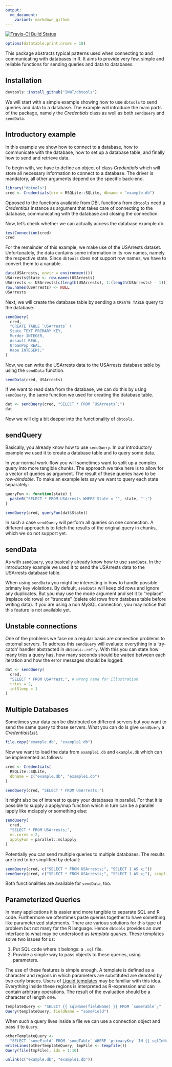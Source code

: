 ```yaml
---
output:
  md_document:
    variant: markdown_github
---
```


[![Travis-CI Build Status](https://travis-ci.org/INWT/dbtools.svg?branch=master)](https://travis-ci.org/INWT/dbtools)

```r
options(datatable.print.nrows = 10)
```

This package abstracts typical patterns used when connecting to and 
communicating with databases in R. It aims to provide very few, simple and 
reliable functions for sending queries and data to databases.

## Installation

```r
devtools::install_github("INWT/dbtools")
```

We will start with a simple example showing how to use `dbtools` to send queries
and data to a database. The example will introduce the main parts of the 
package, namely the *Credentials* class as well as both `sendQuery` and 
`sendData`.

## Introductory example
In this example we show how to connect to a database, how to communicate with 
the database, how to set up a database table, and finally how to send and 
retrieve data.

To begin with, we have to define an object of class *Credentials* which will 
store all necessary information to connect to a database. The driver is 
mandatory, all other arguments depend on the specific back-end.

```r
library("dbtools")
cred <- Credentials(drv = RSQLite::SQLite, dbname = "example.db")
```

Opposed to the functions available from DBI, functions from `dbtools` need a 
*Credentials* instance as argument that takes care of connecting to the
database, communicating with the database and closing the connection.

Now, let's check whether we can actually access the database example.db. 

```r
testConnection(cred)
cred
```

For the remainder of this example, we make use of the USArrests dataset. 
Unfortunately, the data contains some information in its row names, namely the 
respective state. Since `dbtools` does not support row names, we have to convert 
them to a variable.

```r
data(USArrests, envir = environment())
USArrests$State <- row.names(USArrests)
USArrests <- USArrests[c(length(USArrests), 1:(length(USArrests) - 1))]
row.names(USArrests) <- NULL
USArrests
```

Next, we will create the database table by sending a `CREATE TABLE` query to
the database.

```r
sendQuery(
  cred, 
  "CREATE TABLE `USArrests` (
  State TEXT PRIMARY KEY, 
  Murder INTEGER,
  Assault REAL,
  UrbanPop REAL,
  Rape INTEGER);"
)
```

Now, we can write the USArrests data to the USArrests database table by using 
the `sendData` function.

```r
sendData(cred, USArrests)
```

If we want to read data from the database, we can do this by using `sendQuery`,
the same function we used for creating the database table.

```r
dat <- sendQuery(cred, "SELECT * FROM `USArrests`;")
dat
```

Now we will dig a bit deeper into the functionality of `dbtools`.

## sendQuery
Basically, you already know how to use `sendQuery`. In our introductory example 
we used it to create a database table and to query some data. 

In your normal work-flow you will sometimes want to split up a complex query 
into more tangible chunks. The approach we take here is to allow for a vector of 
queries as argument. The result of these queries have to be *row-bindable*. To 
make an example lets say we want to query each state separately:

```r
queryFun <- function(state) {
  paste0("SELECT * FROM USArrests WHERE State = '", state, "';")
}

sendQuery(cred, queryFun(dat$State))
```

In such a case `sendQuery` will perform all queries on one connection. A 
different approach is to fetch the results of the original query in chunks,
which we do not support yet.

## sendData
As with `sendQuery`, you basically already know how to use `sendData`. In the 
introductory example we used it to send the USArrests data to the USArrests
database table. 

When using `sendData` you might be interesting in how to handle possible 
primary key violations. By default, `sendData` will keep old rows and ignore any 
duplicates. But you may use the mode argument and set it to "replace" (replace 
old rows) or "truncate" (delete old rows from database table before writing 
data). If you are using a non MySQL connection, you may notice that this feature
is not available yet.

## Unstable connections

One of the problems we face on a regular basis are connection problems to
external servers. To address this `sendQuery` will evaluate everything in a
'try-catch' handler abstracted in `dbtools::reTry`. With this you can state how
many tries a query has, how many seconds should be waited between each iteration
and how the error messages should be logged:

```r
dat <- sendQuery(
  cred, 
  "SELECT * FROM USArrest;", # wrong name for illustration
  tries = 2,
  intSleep = 1
)
```

## Multiple Databases

Sometimes your data can be distributed on different servers but you want to send
the same query to those servers. What you can do is give `sendQuery` a
*CredentialsList*. 

```r
file.copy("example.db", "example1.db")
```

Now we want to load the data from `example1.db` and `example.db` which can be
implemented as follows:

```r
cred <- Credentials(
  RSQLite::SQLite, 
  dbname = c("example.db", "example1.db")
)

sendQuery(cred, "SELECT * FROM USArrests;")
```

It might also be of interest to query your databases in parallel. For that it is
possible to supply a apply/map function which in turn can be a parallel lapply
like mclapply or something else:

```r
sendQuery(
  cred, 
  "SELECT * FROM USArrests;", 
  mc.cores = 2, 
  applyFun = parallel::mclapply
)
```

Potentially you can send multiple queries to multiple databases. The results are tried to be simplified by default:

```r
sendQuery(cred, c("SELECT * FROM USArrests;", "SELECT 1 AS x;"))
sendQuery(cred, c("SELECT * FROM USArrests;", "SELECT 1 AS x;"), simplify = FALSE)
```

Both functionalities are available for `sendData`, too.

## Parameterized Queries ##

In many applications it is easier and more tangible to separate SQL and R
code. Furthermore we oftentimes paste queries together to have something like
parameterized statements. There are various solutions for this type of problem
but not many for the R language. Hence `dbtools` provides an own interface to
what may be understood as *template queries*. These templates solve two issues
for us:

1. Put SQL code where it belongs: a `.sql` file.
2. Provide a simple way to pass objects to these queries, using parameters.

The use of these features is simple enough. A template is defined as a character
and regions in which parameters are substituted are denoted by two curly
braces. Users of [Liquid templates](http://shopify.github.io/liquid/) may be
familiar with this idea. Everything inside these regions is interpreted as
R-expression and can contain arbitrary operations. The result of the evaluation
should be a character of length one.

```r
templateQuery <- "SELECT {{ sqlName(fieldName) }} FROM `someTable`;"
Query(templateQuery, fieldName = "someField")
```

When such a query lives inside a file we can use a connection object and pass it
to `Query`.

```r
otherTemplateQuery <-
  "SELECT `someField` FROM `someTable` WHERE `primaryKey` IN {{ sqlInNums(ids) }};"
writeLines(otherTemplateQuery, tmpFile <- tempfile())
Query(file(tmpFile), ids = 1:10)
```

```r
unlink(c("example.db", "example1.db"))
```
